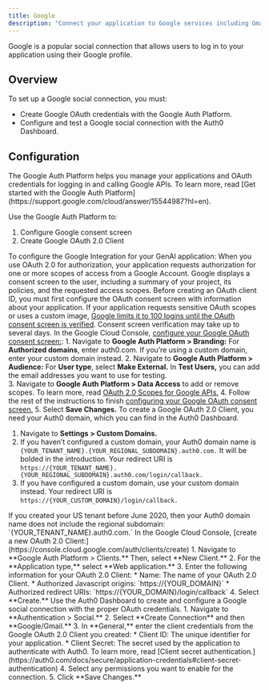 ```yaml
---
title: Google
description: "Connect your application to Google services including Gmail, Google Calendar, Drive, and more."
---
```


Google is a popular social connection that allows users to log in to your application using their Google profile. 

## Overview

To set up a Google social connection, you must:

- Create Google OAuth credentials with the Google Auth Platform.
- Configure and test a Google social connection with the Auth0 Dashboard.

## Configuration

<Info>
The Google Auth Platform helps you manage your applications and OAuth credentials for logging in and calling Google APIs. To learn more, read [Get started with the Google Auth Platform](https://support.google.com/cloud/answer/15544987?hl=en). 

Use the Google Auth Platform to:

1. Configure Google consent screen
2. Create Google OAuth 2.0 Client

</Info>

To configure the Google Integration for your GenAI application:
<Steps>
  <Step title="Configure Google consent screen">
  When you use OAuth 2.0 for authorization, your application requests authorization for one or more scopes of access from a Google Account. Google displays a consent screen to the user, including a summary of your project, its policies, and the requested access scopes.
  Before creating an OAuth client ID, you must first configure the OAuth consent screen with information about your application.
  <Warning>
    If your application requests sensitive OAuth scopes or uses a custom image, [Google limits it to 100 logins until the OAuth consent screen is verified](https://developers.google.com/apps-script/guides/client-verification). Consent screen verification may take up to several days.
  </Warning>
  In the Google Cloud Console, [configure your Google OAuth consent screen:](https://developers.google.com/workspace/guides/configure-oauth-consent):
    1. Navigate to **Google Auth Platform > Branding:**
    For **Authorized domains**, enter auth0.com. If you’re using a custom domain, enter your custom domain instead.
    2. Navigate to **Google Auth Platform > Audience:**
    For **User type**, select **Make External.** In **Test Users,** you can add the email addresses you want to use for testing.  
    3. Navigate to **Google Auth Platform > Data Access** to add or remove scopes. To learn more, read [OAuth 2.0 Scopes for Google APIs.](https://developers.google.com/identity/protocols/oauth2/scopes) 
    4. Follow the rest of the instructions to finish [configuring your Google OAuth consent screen.](https://developers.google.com/workspace/guides/configure-oauth-consent)
    5. Select **Save Changes.**
  </Step>
  <Step title="Configure custom domain">
  To create a Google OAuth 2.0 Client, you need your Auth0 domain, which you can find in the Auth0 Dashboard. 
  1. Navigate to **Settings > Custom Domains.**
  2. If you haven’t configured a custom domain, your Auth0 domain name is `{YOUR_TENANT_NAME}.{YOUR_REGIONAL_SUBDOMAIN}.auth0.com.` It will be bolded in the introduction. Your redirect URI is `https://{YOUR_TENANT_NAME}.{YOUR_REGIONAL_SUBDOMAIN}.auth0.com/login/callback.`
  3. If you have configured a custom domain, use your custom domain instead. Your redirect URI is `https://{YOUR_CUSTOM_DOMAIN}/login/callback.`
  <Info>
  If you created your US tenant before June 2020, then your Auth0 domain name does not include the regional subdomain: `{YOUR_TENANT_NAME}.auth0.com.`
  </Info>
  </Step>
  <Step title="Create Google OAuth 2.0 Client">
  In the Google Cloud Console, [create a new OAuth 2.0 Client:](https://console.cloud.google.com/auth/clients/create)
  1. Navigate to **Google Auth Platform > Clients.** Then, select **New Client.**
  2. For the **Application type,** select **Web application.**
  3. Enter the following information for your OAuth 2.0 Client:
  * Name: The name of your OAuth 2.0 Client. 
  * Authorized Javascript origins: `https://{YOUR_DOMAIN}`
  * Authorized redirect URIs: `https://{YOUR_DOMAIN}/login/callback`
  4. Select **Create.**
  </Step>
  <Step title="Create Google social connection in the Auth0 dashboard">
  Use the Auth0 Dashboard to create and configure a Google social connection with the proper OAuth credentials. 
    1. Navigate to **Authentication > Social.**
    2. Select **Create Connection** and then **Google/Gmail.** 
    3. In **General,** enter the client credentials from the Google OAuth 2.0 Client you created:
    * Client ID: The unique identifier for your application. 
    * Client Secret: The secret used by the application to authenticate with Auth0. To learn more, read [Client secret authentication.](https://auth0.com/docs/secure/application-credentials#client-secret-authentication)
    4. Select any permissions you want to enable for the connection. 
    5. Click **Save Changes.**
  </Step>
</Steps>
